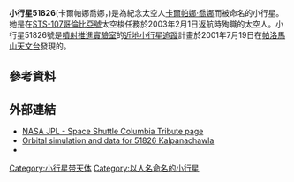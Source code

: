 {{Infobox Planet | minorplanet = yes | width = 25em | bgcolour = #FFFFC0 |
 name=小行星51826<br>卡爾帕娜喬娜(Kalpanachawla)
 | discovery=yes
 | discovery_ref=[http://cfa-www.harvard.edu/iau/lists/NumberedMPs.html]
 | discoverer=[[噴射推進實驗室|噴射推進實驗室]] [[近地小行星追蹤|近地小行星追蹤]]計畫
 | discovered= 2001年7月19日
 | designations = yes
 | alt_names=2001 OB<sub>34</sub>
 | mp_category=[[小行星|主帶小行星]]
 | orbit_ref=[ftp://ftp.lowell.edu/pub/elgb/astorb.html]
 | epoch= 2008年2月4日 ([[儒略日|JD]] 2454500.5)
 | semimajor=4億6019萬9千[[公里|公里]]  (3.076 [[天文單位|AU]])
 | perihelion=422.857 Gm (2.827 AU)
 | aphelion=497.540 Gm (3.326 AU)
 | eccentricity=0.081
 | period=1970.735 [[日|d]] (5.40 [[儒略年|a]])
 | inclination=9.577[[度|°]]
 | asc_node=14.358°
 | arg_perihelion=51.922°
 | mean_anomaly=328.984°
 | avg_speed=16.95 公里/秒
 | physical_characteristics=yes
 | dimensions=? km
 | mass=?{{e|?}} [[公斤|kg]]
 | density=? g/[[立方公分|cm³]]
 | surface_grav=? m/s²
 | escape_velocity=? km/s
 | sidereal_day=? d
 | axial_tilt=?° | pole_ecliptic_lat=? | pole_ecliptic_lon=?
 | spectral_type=?
 | abs_magnitude=13.4
 | albedo=0.10
 | single_temperature=~159 [[熱力學溫標|K]]}}

'''小行星51826'''(卡爾帕娜喬娜，{{mp|2001 OB|34}})是為紀念太空人[[卡爾帕娜·喬娜|卡爾帕娜·喬娜]]而被命名的小行星。她是在[[STS-107|STS-107]][[哥倫比亞號|哥倫比亞號]]太空梭任務於2003年2月1日返航時殉職的太空人。小行星51826號是[[噴射推進實驗室|噴射推進實驗室]]的[[近地小行星追蹤|近地小行星追蹤]]計畫於2001年7月19日在[[帕洛馬山天文台|帕洛馬山天文台]]發現的。

== 參考資料 ==
{{Reflist}}

== 外部連結 ==
* [http://www.jpl.nasa.gov/releases/2003/columbia-tribute.cfm NASA JPL - Space Shuttle Columbia Tribute page] {{Wayback|url=http://www.jpl.nasa.gov/releases/2003/columbia-tribute.cfm |date=20080208162807 }}
* [http://neo.jpl.nasa.gov/cgi-bin/db?sstr=51826+Kalpanachawla Orbital simulation and data for 51826 Kalpanachawla] {{Webarchive|url=https://archive.today/20121213111110/http://neo.jpl.nasa.gov/cgi-bin/db?sstr=51826+Kalpanachawla |date=2012-12-13 }}
*{{JPL Small Body}}

{{Minor Planet Number|[[小行星51825|小行星51825]]|[[小行星51827|小行星51827]]}}
{{小天體}}

{{DEFAULTSORT:Mikeanderson}}
{{beltasteroid-stub}}

[[Category:小行星带天体|Category:小行星带天体]]
[[Category:以人名命名的小行星|Category:以人名命名的小行星]]

{{beltasteroid-stub}}